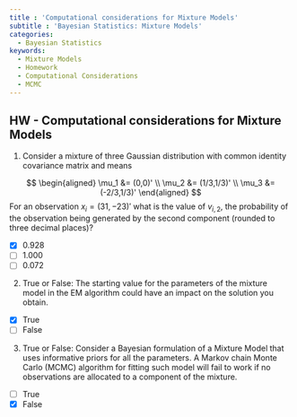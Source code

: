 ```yaml
---
title : 'Computational considerations for Mixture Models'
subtitle : 'Bayesian Statistics: Mixture Models'
categories:
  - Bayesian Statistics
keywords:
  - Mixture Models
  - Homework
  - Computational Considerations
  - MCMC  
---
```


## HW - Computational considerations for Mixture Models

1. Consider a mixture of three Gaussian distribution with common identity covariance matrix and means 

$$
\begin{aligned}
\mu_1 &= (0,0)' \\
\mu_2 &= (1/3,1/3)' \\
\mu_3 &= (-2/3,1/3)'
\end{aligned}
$$
For an observation $x_i = (31,−23)'$ what is the value of $v_{i,2}$, the probability of the observation being generated by the second component (rounded to three decimal places)?

- [x] 0.928
- [ ] 1.000
- [ ] 0.072


2. True or False:  The starting value for the parameters of the mixture model in the EM algorithm could have an impact on the solution you obtain.

- [x] True
- [ ] False


3. True or False:  Consider a  Bayesian formulation of a Mixture Model that uses informative priors for all the parameters.  A Markov chain Monte Carlo (MCMC) algorithm for fitting such model will fail to work if no observations are allocated to a component of the mixture.

- [ ] True
- [x] False